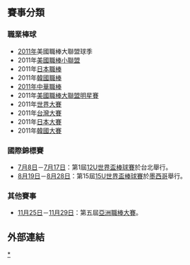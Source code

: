 {{YearTopicTOC|2011|棒球}}
{{C21YearInTopic|2011年}}

== 賽事分類 ==
=== 職業棒球 ===
*[[2011年|2011年]]美國職棒大聯盟球季
*2011年[[美國職棒小聯盟|美國職棒小聯盟]]
*2011年[[日本職棒|日本職棒]]
*2011年[[韓國職棒|韓國職棒]]
*[[中華職棒22年|2011年中華職棒]]
*2011年[[美國職棒大聯盟明星賽|美國職棒大聯盟明星賽]]
*2011年[[世界大賽|世界大賽]]
*2011年[[台灣大賽|台灣大賽]]
*2011年[[日本大賽|日本大賽]]
*2011年[[韓國大賽|韓國大賽]]

=== 國際錦標賽 ===
*[[7月8日|7月8日]]－[[7月17日|7月17日]]：第1屆[[12U世界盃棒球賽|12U世界盃棒球賽]]於台北舉行。
*[[8月19日|8月19日]]－[[8月28日|8月28日]]：第15屆[[15U世界盃棒球賽|15U世界盃棒球賽]]於[[墨西哥|墨西哥]]舉行。

=== 其他賽事 ===
*[[11月25日|11月25日]]－[[11月29日|11月29日]]：第五屆[[2011年亞洲職棒大賽|亞洲職棒大賽]]。

== 外部連結 ==
{{台灣棒球維基館|2011年}}

[[Category:2011年棒球|*]]